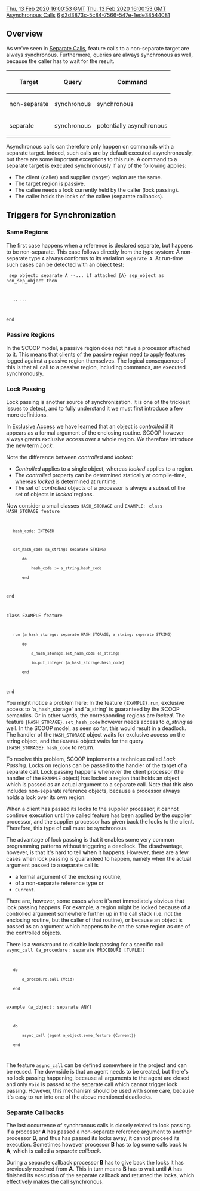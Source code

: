 [[Property:modification_date|Thu, 13 Feb 2020 16:00:53 GMT]]
[[Property:publication_date|Thu, 13 Feb 2020 16:00:53 GMT]]
[[Property:title|Asynchronous Calls]]
[[Property:weight|6]]
[[Property:uuid|d3d3873c-5c84-7566-547e-1ede38544081]]
==Overview==

As we've seen in [[Separate Calls]], feature calls to a non-separate target are always synchronous.
Furthermore, queries are always synchronous as well, because the caller has to wait for the result.

{| border="1"
|-
! Target
! Query
! Command
|-
| non-separate
| synchronous
| synchronous
|-
| separate
| synchronous
| potentially asynchronous
|}

Asynchronous calls can therefore only happen on commands with a separate target.
Indeed, such calls are by default executed asynchronously, but there are some important exceptions to this rule.
A command to a separate target is executed synchronously if any of the following applies: 
* The client (caller) and supplier (target) region are the same.
* The target region is passive.
* The callee needs a lock currently held by the caller (lock passing).
* The caller holds the locks of the callee (separate callbacks).

== Triggers for Synchronization ==

=== Same Regions ===

The first case happens when a reference is declared separate, but happens to be non-separate. This case follows directly from the type system: A non-separate type <code>A</code> always conforms to its variation <code>separate A</code>. At run-time such cases can be detected with an object test:

<code> 
sep_object: separate A
--...
if attached {A} sep_object as non_sep_object then
	-- ...
end
</code>

=== Passive Regions ===

In the SCOOP model, a passive region does not have a processor attached to it.
This means that clients of the passive region need to apply features logged against a passive region themselves.
The logical consequence of this is that all call to a passive region, including commands, are executed synchronously.

=== Lock Passing ===

Lock passing is another source of synchronization. It is one of the trickiest issues to detect, and to fully understand it we must first introduce a few more definitions.

In [[Exclusive Access]] we have learned that an object is ''controlled'' if it appears as a formal argument of the enclosing routine. SCOOP however always grants exclusive access over a whole region. We therefore introduce the new term ''Lock'':

{{definition|Lock|Exclusive access to a SCOOP region and all objects therein.}}

Note the difference between ''controlled'' and ''locked'':
* ''Controlled'' applies to a single object, whereas ''locked'' applies to a region.
* The ''controlled'' property can be determined statically at compile-time, whereas ''locked'' is determined at runtime.
* The set of ''controlled'' objects of a processor is always a subset of the set of objects in ''locked'' regions.

{{note|In terms of implementation, a ''lock'' corresponds to an open call queue to a region.}}

Now consider a small classes <code>HASH_STORAGE</code> and <code>EXAMPLE</code>:
<code>
class HASH_STORAGE feature

	hash_code: INTEGER

	set_hash_code (a_string: separate STRING)
		do
			hash_code := a_string.hash_code
		end
end

class EXAMPLE feature

	run (a_hash_storage: separate HASH_STORAGE; a_string: separate STRING)
		do
			a_hash_storage.set_hash_code (a_string)
			io.put_integer (a_hash_storage.hash_code)
		end
end
</code>

You might notice a problem here:
In the feature <code>{EXAMPLE}.run</code>, exclusive access to 'a_hash_storage' and 'a_string' is guaranteed by the SCOOP semantics. 
Or in other words, the corresponding regions are ''locked''. The feature <code>{HASH_STORAGE}.set_hash_code</code> however needs access to ''a_string'' as well. In the SCOOP model, as seen so far, this would result in a deadlock. The handler of the <code>HASH_STORAGE</code> object waits for exclusive access on the string object, and the <code>EXAMPLE</code> object waits for the query <code>{HASH_STORAGE}.hash_code</code> to return.

To resolve this problem, SCOOP implements a technique called ''Lock Passing''. Locks on regions can be passed to the handler of the target of a separate call. Lock passing happens whenever the client processor (the handler of the <code>EXAMPLE</code> object) has locked a region that holds an object which is passed as an actual argument to a separate call. Note that this also includes non-separate reference objects, because a processor always holds a lock over its own region.

When a client has passed its locks to the supplier processor, it cannot continue execution until the called feature has been applied by the supplier processor, and the supplier processor has given back the locks to the client. Therefore, this type of call must be synchronous.

{{note|During lock passing, a processor gives away all the locks that it currently holds, including the lock on itself.}}

{{note| Lock passing happens for every synchronous call, in particular also for queries and passive processors.}}

The advantage of lock passing is that it enables some very common programming patterns without triggering a deadlock. The disadvantage, however, is that it's hard to tell '''when''' it happens. However, there are a few cases when lock passing is guaranteed to happen, namely when the actual argument passed to a separate call is
* a formal argument of the enclosing routine,
* of a non-separate reference type or
* <code>Current</code>.

There are, however, some cases where it's not immediately obvious that lock passing happens.
For example, a region might be locked because of a controlled argument somewhere further up in the call stack (i.e. not the enclosing routine, but the caller of that routine), or because an object is passed as an argument which happens to be on the same region as one of the controlled objects.

There is a workaround to disable lock passing for a specific call:
<code>
async_call (a_procedure: separate PROCEDURE [TUPLE])
	do
		a_procedure.call (Void)
	end

example (a_object: separate ANY)
	do
		async_call (agent a_object.some_feature (Current))
	end
</code>

The feature <code>async_call</code> can be defined somewhere in the project and can be reused. The downside is that an agent needs to be created, but there's no lock passing happening, because all arguments to the agent are closed and only <code>Void</code> is passed to the separate call which cannot trigger lock passing.
However, this mechanism should be used with some care, because it's easy to run into one of the above mentioned deadlocks.

=== Separate Callbacks ===

The last occurrence of synchronous calls is closely related to lock passing. If a processor '''A''' has passed a non-separate reference argument to another processor '''B''', and thus has passed its locks away, it cannot proceed its execution. Sometimes however processor '''B''' has to log some calls back to '''A''', which is called a ''separate callback''.

{{definition|Separate Callback | A separate call where the caller holds the locks of the callee. }}

During a separate callback processor '''B''' has to give back the locks it has previously received from '''A'''.
This in turn means '''B''' has to wait until '''A''' has finished its execution of the separate callback and returned the locks, which effectively makes the call synchronous.

